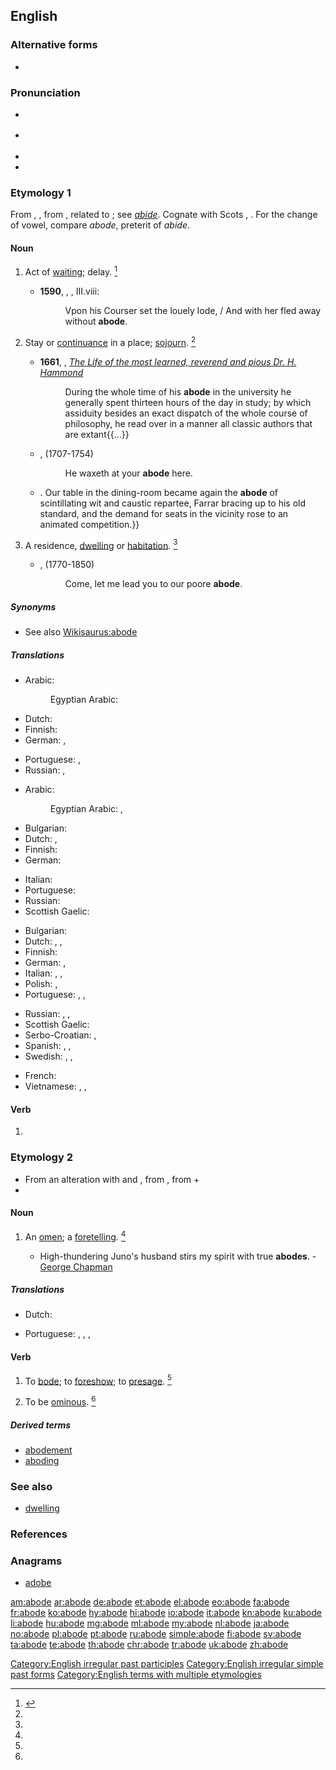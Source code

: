 ==English==

===Alternative forms===
* {{l/en|abood}} {{qualifier|obsolete}}

===Pronunciation===
* {{a|RP}} {{IPA|/əˈbəʊd/|lang=en}}
* {{a|US}} {{IPA|/əˈbəʊd/|lang=en}}
* {{audio|en-us-abode.ogg|Audio (US)|lang=en}}
* {{rhymes|əʊd|lang=en}}

===Etymology 1===
From {{etyl|enm|en}} {{term|abod|lang=enm}}, {{term|abad|lang=ang}}, from {{etyl|ang|en}} {{m|ang|*ābād}}, related to {{m|ang|ābīdan||to abide}}; see ''[[abide]]''. Cognate with Scots {{term|abade|lang=sco}}, {{term|abaid||abode|lang=sco}}. For the change of vowel, compare ''abode'', preterit of ''abide''.

====Noun====
{{en-noun}}

# {{context|obsolete|lang=en}} Act of [[waiting]]; delay. {{defdate|Attested from (1150 to 1350) to the early 17<sup>th</sup> century.}}<ref name=SOED>{{reference-book|editor=Brown, Lesley|title=The Shorter Oxford English Dictionary|origyear=1933|edition=5th|year=2003|publisher=Oxford University Press|location=Oxford, UK|isbn =978-0-19-860575-7|pages=6}}</ref>
#* '''1590''', {{w|Edmund Spenser}}, ''{{w|The Faerie Queene}}'', III.viii:
#*: Vpon his Courser set the louely lode, / And with her fled away without '''abode'''.
# {{context|obsolete|lang=en}} Stay or [[continuance]] in a place; [[sojourn]]. {{defdate|Attested from (1350 to 1470) to the mid 18<sup>th</sup> century.}}<ref name=SOED/>
#* '''1661''', {{w|John Fell (bishop)|John Fell}}, ''[http://archive.org/stream/a615775104worduoft/a615775104worduoft_djvu.txt The Life of the most learned, reverend and pious Dr. H. Hammond]''
#*: During the whole time of his '''abode''' in the university he generally spent thirteen hours of the day in study; by which assiduity besides an exact dispatch of the whole course of philosophy, he read over in a manner all classic authors that are extant{{...}}
#* {{rfdate}}, {{w|Henry Fielding}} (1707-1754)
#*: He waxeth at your '''abode''' here.
#*{{quote-book|year=1898|author={{w|Winston Churchill (novelist)|Winston Churchill}}
|title={{w|The Celebrity}}|chapter=8
|passage=The humor of my proposition appealed more strongly to Miss Trevor than I had looked for, and from that time forward she became her old self again;{{...}}. Our table in the dining-room became again the '''abode''' of scintillating wit and caustic repartee, Farrar bracing up to his old standard, and the demand for seats in the vicinity rose to an animated competition.}}
# {{context|formal|lang=en}} A residence, [[dwelling]] or [[habitation]]. {{defdate|First attested from around 1350 to 1470.}}<ref name=SOED/>
#* {{rfdate}}, {{w|William Wordsworth}} (1770-1850)
#*: Come, let me lead you to our poore '''abode'''.

=====Synonyms=====
* See also [[Wikisaurus:abode]]

=====Translations=====
{{trans-top|obsolete: act of waiting}}
* Arabic: {{t|ar|بقاء|m|tr=baqāʔ|sc=Arab}}
*: Egyptian Arabic: {{t|arz|قعاد|m|tr=ʔuʕād|sc=Arab}}
* Dutch: {{t+|nl|wachten}}
* Finnish: {{t+|fi|viivytys}}
* German: {{t|de|Verweilen|n}}, {{t+|de|Warten|n}}
{{trans-mid}}
* Portuguese: {{t+|pt|espera|f}}, {{t+|pt|atraso|m}}
* Russian: {{t+|ru|задержка|f|tr=zadéržka}}, {{t+|ru|промедление|n|tr=promedlénije}}
{{trans-bottom}}

{{trans-top|stay or continuance in a place; sojourn}}
* Arabic: {{t|ar|إقامة|f|tr=ʔiqāma|sc=Arab}}
*: Egyptian Arabic: {{t|arz|قعدة|f|tr=ʔaʕda|sc=Arab}}, {{t|arz|إقامة|f|tr=ʔeqāma|sc=Arab}}
* Bulgarian: {{t+|bg|местопребиваване}}
* Dutch: {{t+|nl|verblijf|n}}, {{t+|nl|woonstee|f}}
* Finnish: {{t|fi|oleskelu}}
* German: {{t+|de|Aufenthalt|m}}
{{trans-mid}}
* Italian: {{t+|it|soggiorno|m}}
* Portuguese: {{t+|pt|permanência|f}}
* Russian: {{t+|ru|пребывание|n|tr=prebyvánije}}
* Scottish Gaelic: {{t|gd|còmhnaidh|f}}
{{trans-bottom}}

{{trans-top|slightly dated: residence}}
* Bulgarian: {{t+|bg|жилище}}
* Dutch: {{t+|nl|woonstee|f}}, {{t+|nl|verblijf}}, {{t|nl|onderkomen|n}}
* Finnish: {{t+|fi|asunto}}
* German: {{t+|de|Bleibe|f}}, {{t+|de|Wohnung|f}}
* Italian: {{t+|it|dimora|f}}, {{t+|it|residenza|f}}, {{t+|it|domicilio|m}}
* Polish: {{t|pl|miejsce zamieszkania|n}}, {{t+|pl|siedziba|f}}
* Portuguese: {{t+|pt|residência|f}}, {{t+|pt|domicílio|m}}, {{t+|pt|moradia|f}}
{{trans-mid}}
* Russian: {{t+|ru|жилище|n|tr=žilíšče}}, {{t+|ru|обиталище|n|tr=obitálišče}}, {{t+|ru|обитель|f|tr=obítelʹ}}
* Scottish Gaelic: {{t|gd|còmhnaidh|f}}
* Serbo-Croatian: {{t+|sh|obitavalište}}, {{t|sh|nastan}}
* Spanish: {{t+|es|morada|f}}, {{t+|es|residencia|f}}, {{t+|es|vivienda|f}}
* Swedish: {{t+|sv|boning|c}}, {{t|sv|hemvist|c}}, {{t+|sv|vistelse|c}}
{{trans-bottom}}

{{checktrans-top}}
* French: {{t-check|fr|demeure}}
* Vietnamese: {{t-check|vi|nơi ở}}, {{t-check|vi|sự ở lại}}, {{t-check|vi|sự lưu lại}}
{{trans-bottom}}

====Verb====
{{head|en|verb form}}

# {{en-past of|abide}}

===Etymology 2===
* From an alteration with {{term|bode|lang=en}} and {{etyl|enm|en}} {{term|abeden||to announce|lang=enm}}, from {{etyl|ang|en}} {{m|ang|ābēodan||to command, proclaim}}, from {{term|a-|lang=ang}} + {{m|ang|bēodan||to command, proclaim}}
* {{prefix|a|bode|t2=presage, portend, announce|lang=en}}

====Noun====
{{en-noun}}

# {{context|obsolete|lang=en}} An [[omen]]; a [[foretelling]]. {{defdate|Attested from the late 16<sup>th</sup> century to the late 17<sup>th</sup> century.}}<ref name=SOED/>
#* High-thundering Juno's husband stirs my spirit with true '''abodes'''. - [[w:George Chapman|George Chapman]]

=====Translations=====
{{trans-top|omen}}
* Dutch: {{t+|nl|voorteken|n}}
{{trans-mid}}
* Portuguese: {{t+|pt|augúrio|m}}, {{t+|pt|agouro|m}}, {{t+|pt|presságio|m}}, {{t+|pt|vaticínio|m}}
{{trans-bottom}}

====Verb====
{{en-verb|abod}}

# {{context|transitive|obsolete|lang=en}} To [[bode]]; to [[foreshow]]; to [[presage]]. {{defdate|Attested from the late 16<sup>th</sup> century to the mid 17<sup>th</sup> century.}}<ref name=SOED/>
#: {{rfquotek|Shakespeare}}
# {{context|intransitive|obsolete|lang=en}} To be [[ominous]]. {{defdate|Attested from the mid 17<sup>th</sup> century to the late 17<sup>th</sup> century.}}<ref name=SOED/>

=====Derived terms=====
* [[abodement]]
* [[aboding]]

===See also===
* [[dwelling]]

===References===
<references/>

===Anagrams===
* [[adobe#English|adobe]]

[[Category:English irregular past participles]]
[[Category:English irregular simple past forms]]
[[Category:English terms with multiple etymologies]]

[[am:abode]]
[[ar:abode]]
[[de:abode]]
[[et:abode]]
[[el:abode]]
[[eo:abode]]
[[fa:abode]]
[[fr:abode]]
[[ko:abode]]
[[hy:abode]]
[[hi:abode]]
[[io:abode]]
[[it:abode]]
[[kn:abode]]
[[ku:abode]]
[[li:abode]]
[[hu:abode]]
[[mg:abode]]
[[ml:abode]]
[[my:abode]]
[[nl:abode]]
[[ja:abode]]
[[no:abode]]
[[pl:abode]]
[[pt:abode]]
[[ru:abode]]
[[simple:abode]]
[[fi:abode]]
[[sv:abode]]
[[ta:abode]]
[[te:abode]]
[[th:abode]]
[[chr:abode]]
[[tr:abode]]
[[uk:abode]]
[[zh:abode]]